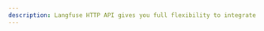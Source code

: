 ```yaml
---
description: Langfuse HTTP API gives you full flexibility to integrate Langfuse into your existing systems.
---
```



<div className="h-screen overflow-y-auto overflow-hidden bg-white">
  <RedocStandalone
    specUrl="https://cloud.langfuse.com/openapi-server.yml"
    options={{
      schemaExpansionLevel: 100,
    }}
/>

</div>
